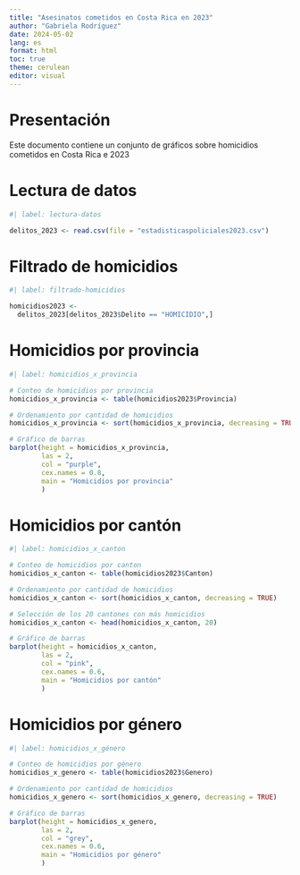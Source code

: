 ---
title: "Asesinatos cometidos en Costa Rica en 2023"
author: "Gabriela Rodríguez"
date: 2024-05-02
lang: es
format: html
toc: true
theme: cerulean
editor: visual
---

# Presentación
Este documento contiene un conjunto de gráficos sobre homicidios cometidos en Costa Rica e 2023

# Lectura de datos

```{r}
#| label: lectura-datos

delitos_2023 <- read.csv(file = "estadisticaspoliciales2023.csv")
```

# Filtrado de homicidios

```{r}
#| label: filtrado-homicidios

homicidios2023 <-
  delitos_2023[delitos_2023$Delito == "HOMICIDIO",]
```

# Homicidios por provincia

```{r}
#| label: homicidios_x_provincia

# Conteo de homicidios por provincia
homicidios_x_provincia <- table(homicidios2023$Provincia)

# Ordenamiento por cantidad de homicidios
homicidios_x_provincia <- sort(homicidios_x_provincia, decreasing = TRUE)

# Gráfico de barras
barplot(height = homicidios_x_provincia,
        las = 2,
        col = "purple",
        cex.names = 0.8,
        main = "Homicidios por provincia"
        )

```

# Homicidios por cantón

```{r}
#| label: homicidios_x_canton

# Conteo de homicidios por canton
homicidios_x_canton <- table(homicidios2023$Canton)

# Ordenamiento por cantidad de homicidios
homicidios_x_canton <- sort(homicidios_x_canton, decreasing = TRUE)

# Selección de los 20 cantones con más homicidios
homicidios_x_canton <- head(homicidios_x_canton, 20)

# Gráfico de barras
barplot(height = homicidios_x_canton,
        las = 2,
        col = "pink",
        cex.names = 0.6,
        main = "Homicidios por cantón"
        )
```



# Homicidios por género

```{r}
#| label: homicidios_x_género

# Conteo de homicidios por género
homicidios_x_genero <- table(homicidios2023$Genero)

# Ordenamiento por cantidad de homicidios
homicidios_x_genero <- sort(homicidios_x_genero, decreasing = TRUE)

# Gráfico de barras
barplot(height = homicidios_x_genero,
        las = 2,
        col = "grey",
        cex.names = 0.6,
        main = "Homicidios por género"
        )

```


